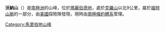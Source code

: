 {{coord|77|5|S|144|0|W|display=title}}

'''沃納山'''（{{lang-en|Mount Warner}}）是[[南極洲|南極洲]]的山峰，位於[[瑪麗伯德地|瑪麗伯德地]]，處於[[克羅山|克羅山]]以北9公里，屬於[[福特山脈|福特山脈]]的一部分，由[[美國|美國]]探險隊發現，現時由[[南極條約體系|南極條約體系]]管理。

{{DEFAULTSORT:Mount Warner}}
[[Category:馬里伯地山峰|Category:馬里伯地山峰]]


{{MarieByrdLand-geo-stub}}